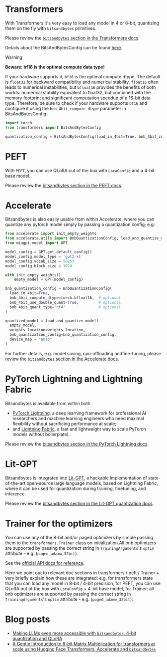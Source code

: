 # Transformers

With Transformers it's very easy to load any model in 4 or 8-bit, quantizing them on the fly with `bitsandbytes` primitives.

Please review the [`bitsandbytes` section in the Transformers docs](https://huggingface.co/docs/transformers/main/en/quantization#bitsandbytes).

Details about the BitsAndBytesConfig can be found [here](https://huggingface.co/docs/transformers/v4.37.2/en/main_classes/quantization#transformers.BitsAndBytesConfig).

> [!WARNING]
> **Beware: bf16 is the optimal compute data type!**
>
> If your hardware supports it, `bf16` is the optimal compute dtype. The default is `float32` for backward compatibility and numerical stability. `float16` often leads to numerical instabilities, but `bfloat16` provides the benefits of both worlds: numerical stability equivalent to float32, but combined with the memory footprint and significant computation speedup of a 16-bit data type. Therefore, be sure to check if your hardware supports `bf16` and configure it using the `bnb_4bit_compute_dtype` parameter in BitsAndBytesConfig:

```py
import torch
from transformers import BitsAndBytesConfig

quantization_config = BitsAndBytesConfig(load_in_4bit=True, bnb_4bit_compute_dtype=torch.bfloat16)
```

# PEFT
With `PEFT`, you can use QLoRA out of the box with `LoraConfig` and a 4-bit base model.

Please review the [bitsandbytes section in the PEFT docs](https://huggingface.co/docs/peft/developer_guides/quantization#quantize-a-model).

# Accelerate

Bitsandbytes is also easily usable from within Accelerate, where you can quantize any pytorch model simply by passing a quantization config; e.g:

```py
from accelerate import init_empty_weights
from accelerate.utils import BnbQuantizationConfig, load_and_quantize_model
from mingpt.model import GPT

model_config = GPT.get_default_config()
model_config.model_type = 'gpt2-xl'
model_config.vocab_size = 50257
model_config.block_size = 1024

with init_empty_weights():
    empty_model = GPT(model_config)

bnb_quantization_config = BnbQuantizationConfig(
  load_in_4bit=True,
  bnb_4bit_compute_dtype=torch.bfloat16,  # optional
  bnb_4bit_use_double_quant=True,         # optional
  bnb_4bit_quant_type="nf4"               # optional
)

quantized_model = load_and_quantize_model(
  empty_model,
  weights_location=weights_location,
  bnb_quantization_config=bnb_quantization_config,
  device_map = "auto"
)
```

For further details, e.g. model saving, cpu-offloading andfine-tuning, please review the [`bitsandbytes` section in the Accelerate docs](https://huggingface.co/docs/accelerate/en/usage_guides/quantization).



# PyTorch Lightning and Lightning Fabric

Bitsandbytes is available from within both
- [PyTorch Lightning](https://lightning.ai/docs/pytorch/stable/), a deep learning framework for professional AI researchers and machine learning engineers who need maximal flexibility without sacrificing performance at scale;
-  and [Lightning Fabric](https://lightning.ai/docs/fabric/stable/), a fast and lightweight way to scale PyTorch models without boilerplate).

Please review the [bitsandbytes section in the PyTorch Lightning docs](https://lightning.ai/docs/pytorch/stable/common/precision_intermediate.html#quantization-via-bitsandbytes).


# Lit-GPT

Bitsandbytes is integrated into [Lit-GPT](https://github.com/Lightning-AI/lit-gpt), a hackable implementation of state-of-the-art open-source large language models, based on Lightning Fabric, where it can be used for quantization during training, finetuning, and inference.

Please review the [bitsandbytes section in the Lit-GPT quantization docs](https://github.com/Lightning-AI/lit-gpt/blob/main/tutorials/quantize.md).



# Trainer for the optimizers

You can use any of the 8-bit and/or paged optimizers by simple passing them to the `transformers.Trainer` class on initialization.All bnb optimizers are supported by passing the correct string in `TrainingArguments`'s `optim` attribute - e.g. (`paged_adamw_32bit`).

See the [official API docs for reference](https://huggingface.co/docs/transformers/main_classes/trainer#transformers.Trainer).

Here we point out to relevant doc sections in transformers / peft / Trainer + very briefly explain how these are integrated:
e.g. for transformers state that you can load any model in 8-bit / 4-bit precision, for PEFT, you can use QLoRA out of the box with `LoraConfig` + 4-bit base model, for Trainer: all bnb optimizers are supported by passing the correct string in `TrainingArguments`'s `optim` attribute - e.g. (`paged_adamw_32bit`):

# Blog posts

- [Making LLMs even more accessible with `bitsandbytes`, 4-bit quantization and QLoRA](https://huggingface.co/blog/4bit-transformers-bitsandbytes)
- [A Gentle Introduction to 8-bit Matrix Multiplication for transformers at scale using Hugging Face Transformers, Accelerate and `bitsandbytes`](https://huggingface.co/blog/hf-bitsandbytes-integration)
